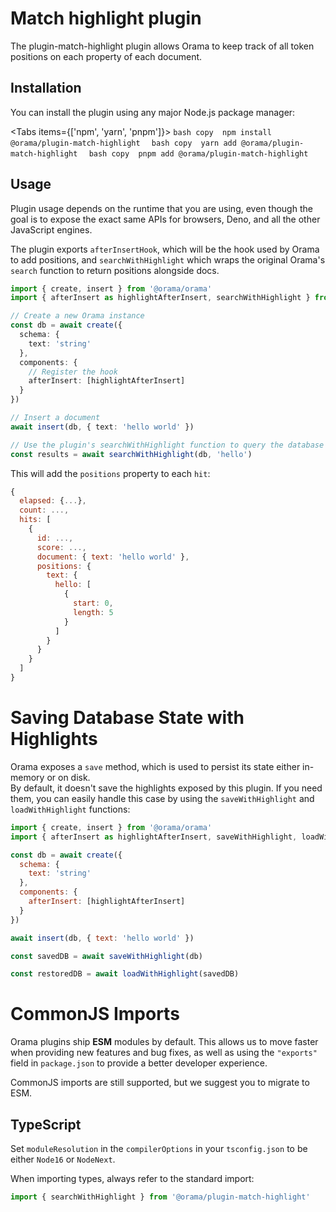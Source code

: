 
# Match highlight plugin

The plugin-match-highlight plugin allows Orama to keep track of all token positions on each property of each document.

## Installation

You can install the plugin using any major Node.js package manager:

<Tabs items={['npm', 'yarn', 'pnpm']}>
  <Tab>
    ```bash copy 
    npm install @orama/plugin-match-highlight 
    ```
  </Tab>
  <Tab>
    ```bash copy 
    yarn add @orama/plugin-match-highlight 
    ```
  </Tab>
  <Tab>
    ```bash copy 
    pnpm add @orama/plugin-match-highlight 
    ```
  </Tab>
</Tabs>

## Usage

Plugin usage depends on the runtime that you are using, even though the goal is to expose the exact same APIs for browsers, Deno, and all the other JavaScript engines.

The plugin exports `afterInsertHook`, which will be the hook used by Orama to add positions, and `searchWithHighlight` which wraps the original Orama's `search` function to return positions alongside docs.

```typescript copy
import { create, insert } from '@orama/orama'
import { afterInsert as highlightAfterInsert, searchWithHighlight } from '@orama/plugin-match-highlight'

// Create a new Orama instance
const db = await create({
  schema: {
    text: 'string'
  },
  components: {
    // Register the hook
    afterInsert: [highlightAfterInsert]
  }
})

// Insert a document
await insert(db, { text: 'hello world' })

// Use the plugin's searchWithHighlight function to query the database
const results = await searchWithHighlight(db, 'hello')
```

This will add the `positions` property to each `hit`:

```js copy
{
  elapsed: {...},
  count: ...,
  hits: [
    {
      id: ...,
      score: ...,
      document: { text: 'hello world' },
      positions: {
        text: {
          hello: [
            {
              start: 0,
              length: 5
            }
          ]
        }
      }
    }
  ]
}
```

# Saving Database State with Highlights

Orama exposes a `save` method, which is used to persist its state either in-memory or on disk. \
By default, it doesn't save the highlights exposed by this plugin. If you need them, you can easily handle this case by using the `saveWithHighlight` and `loadWithHighlight` functions:

```js
import { create, insert } from '@orama/orama'
import { afterInsert as highlightAfterInsert, saveWithHighlight, loadWithHighlight } from '@orama/plugin-match-highlight'

const db = await create({
  schema: {
    text: 'string'
  },
  components: {
    afterInsert: [highlightAfterInsert]
  }
})

await insert(db, { text: 'hello world' })

const savedDB = await saveWithHighlight(db)

const restoredDB = await loadWithHighlight(savedDB)
```

# CommonJS Imports

Orama plugins ship **ESM** modules by default. This allows us to move faster when providing new features and bug fixes, as well as using the `"exports"` field in `package.json` to provide a better developer experience.

CommonJS imports are still supported, but we suggest you to migrate to ESM.

## TypeScript

Set `moduleResolution` in the `compilerOptions` in your `tsconfig.json` to be either `Node16` or `NodeNext`.

When importing types, always refer to the standard import:

```ts copy
import { searchWithHighlight } from '@orama/plugin-match-highlight'
```